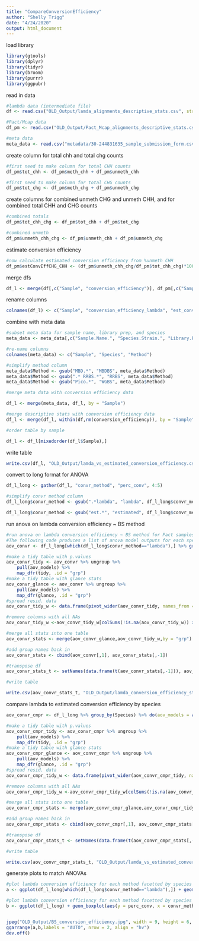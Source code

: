 ```yaml
---
title: "CompareConversionEfficiency"
author: "Shelly Trigg"
date: "4/24/2020"
output: html_document
---
```


load library
```r
library(gtools)
library(dplyr)
library(tidyr)
library(broom)
library(purrr)
library(ggpubr)
```

read in data
```r
#lambda data (intermediate file)
df <- read.csv("OLD_Output/lamda_alignments_descriptive_stats.csv", stringsAsFactors = FALSE)

#Pact/Mcap data
df_pm <- read.csv("OLD_Output/Pact_Mcap_alignments_descriptive_stats.csv", stringsAsFactors = FALSE)

#meta data
meta_data <- read.csv("metadata/30-244831635_sample_submission_form.csv", skip = 1, header = TRUE, quote = "", row.names = NULL)
```

create column for total chh and total chg counts
```r
#first need to make column for total CHH counts
df_pm$tot_chh <- df_pm$meth_chh + df_pm$unmeth_chh

#first need to make column for total CHG counts
df_pm$tot_chg <- df_pm$meth_chg + df_pm$unmeth_chg

```

create columns for combined unmeth CHG and unmeth CHH, and for combined total CHH and CHG counts
```r
#combined totals
df_pm$tot_chh_chg <- df_pm$tot_chh + df_pm$tot_chg

#combined unmeth
df_pm$unmeth_chh_chg <- df_pm$unmeth_chh + df_pm$unmeth_chg

```

estimate conversion efficiency 
```r
#now calculate estimated conversion efficiency from %unmeth CHH
df_pm$estConvEffCHG_CHH <- (df_pm$unmeth_chh_chg/df_pm$tot_chh_chg)*100
```


merge dfs
```r
df_l <- merge(df[,c("Sample", "conversion_efficiency")], df_pm[,c("Sample","estConvEffCHG_CHH")], by = "Sample")

```

rename columns
```r
colnames(df_l) <- c("Sample", "conversion_efficiency_lambda", "est_conversion_efficiency_umCHG_umCHH")
```

combine with meta data
```r
#subset meta data for sample name, library prep, and species
meta_data <- meta_data[,c("Sample.Name.", "Species.Strain.", "Library.Prep.Kit.Used.")]

#re-name columns
colnames(meta_data) <- c("Sample", "Species", "Method")

#simplify method column
meta_data$Method <- gsub("MBD.*", "MBDBS", meta_data$Method)
meta_data$Method <- gsub(".* RRBS.*", "RRBS", meta_data$Method)
meta_data$Method <- gsub("Pico.*", "WGBS", meta_data$Method)

#merge meta data with conversion efficiency data

df_l <- merge(meta_data, df_l, by = "Sample")

#merge descriptive stats with conversion efficiency data
df_l <- merge(df_l, within(df,rm(conversion_efficiency)), by = "Sample")

#order table by sample

df_l <- df_l[mixedorder(df_l$Sample),]

```

write table
```r
write.csv(df_l, "OLD_Output/lamda_vs_estimated_conversion_efficiency.csv", row.names = FALSE, quote = FALSE)
```

convert to long format for ANOVA
```r
df_l_long <- gather(df_l, "convr_method", "perc_conv", 4:5)

#simplify convr method column
df_l_long$convr_method <- gsub(".*lambda", "lambda", df_l_long$convr_method)

df_l_long$convr_method <- gsub("est.*", "estimated", df_l_long$convr_method)
```

run anova on lambda conversion efficiency ~ BS method
```r

#run anova on lambda conversion efficiency ~ BS method for Pact samples and for Mcap samples
#The following code produces a list of anova model outputs for each species
aov_convr <- df_l_long[which(df_l_long$convr_method=="lambda"),] %>% group_by(Species) %>% do(aov_models = aov(perc_conv ~ Method, data =.))

#make a tidy table with p.values
aov_convr_tidy <- aov_convr %>% ungroup %>% 
    pull(aov_models) %>% 
    map_dfr(tidy, .id = "grp")
#make a tidy table with glance stats
aov_convr_glance <- aov_convr %>% ungroup %>% 
    pull(aov_models) %>% 
    map_dfr(glance, .id = "grp")
#spread resid. data 
aov_convr_tidy_w <- data.frame(pivot_wider(aov_convr_tidy, names_from = term, values_from=c(df, sumsq, meansq, statistic, p.value)))

#remove columns with all NAs
aov_convr_tidy_w <-aov_convr_tidy_w[colSums(!is.na(aov_convr_tidy_w)) > 0]

#merge all stats into one table
aov_convr_stats <- merge(aov_convr_glance,aov_convr_tidy_w,by = "grp")

#add group names back in
aov_convr_stats <- cbind(aov_convr[,1], aov_convr_stats[,-1])

#transpose df
aov_convr_stats_t <- setNames(data.frame(t(aov_convr_stats[,-1])), aov_convr_stats[,1])

#write table

write.csv(aov_convr_stats_t, "OLD_Output/lamda_conversion_efficiency_stats.csv", quote = FALSE)
```

compare lambda to estimated conversion efficiency by species
```r
aov_convr_cmpr <- df_l_long %>% group_by(Species) %>% do(aov_models = aov(perc_conv ~ convr_method, data =.))

#make a tidy table with p.values
aov_convr_cmpr_tidy <- aov_convr_cmpr %>% ungroup %>% 
    pull(aov_models) %>% 
    map_dfr(tidy, .id = "grp")
#make a tidy table with glance stats
aov_convr_cmpr_glance <- aov_convr_cmpr %>% ungroup %>% 
    pull(aov_models) %>% 
    map_dfr(glance, .id = "grp")
#spread resid. data 
aov_convr_cmpr_tidy_w <- data.frame(pivot_wider(aov_convr_cmpr_tidy, names_from = term, values_from=c(df, sumsq, meansq, statistic, p.value)))

#remove columns with all NAs
aov_convr_cmpr_tidy_w <-aov_convr_cmpr_tidy_w[colSums(!is.na(aov_convr_cmpr_tidy_w)) > 0]

#merge all stats into one table
aov_convr_cmpr_stats <- merge(aov_convr_cmpr_glance,aov_convr_cmpr_tidy_w,by = "grp")

#add group names back in
aov_convr_cmpr_stats <- cbind(aov_convr_cmpr[,1], aov_convr_cmpr_stats[,-1])

#transpose df
aov_convr_cmpr_stats_t <- setNames(data.frame(t(aov_convr_cmpr_stats[,-1])), aov_convr_cmpr_stats[,1])

#write table

write.csv(aov_convr_cmpr_stats_t, "OLD_Output/lamda_vs_estimated_conversion_efficiency_stats.csv", quote = FALSE)
```

generate plots to match ANOVAs
```r
#plot lambda conversion efficiency for each method facetted by species
a <- ggplot(df_l_long[which(df_l_long$convr_method=="lambda"),]) + geom_boxplot(aes(y = perc_conv, x = Method, color = Method),outlier.shape = NA) + facet_wrap(~Species) + theme_bw() + theme(axis.title.x=element_blank(),axis.text.x=element_blank(),axis.ticks.x=element_blank(),strip.background =element_rect(fill="white"),strip.text = element_text(face = "italic")) + scale_color_manual(values = c("#E6550D", "#756BB1","#31A354" )) + ylab("lambda conversion efficiency (%)") 

#plot lambda conversion efficiency for each method facetted by species
b <- ggplot(df_l_long) + geom_boxplot(aes(y = perc_conv, x = convr_method, color = convr_method),outlier.shape = NA) + facet_wrap(~Species) + theme_bw() + theme(axis.title.x=element_blank(),axis.text.x=element_blank(),axis.ticks.x=element_blank(),strip.background =element_rect(fill="white"),strip.text = element_text(face = "italic")) + ylab("conversion efficiency (%)") + labs(color = "conversion efficiency\ncalcuation method")


jpeg("OLD_Output/BS_conversion_efficiency.jpg", width = 9, height = 6, units = "in", res = 300)
ggarrange(a,b,labels = "AUTO", nrow = 2, align = "hv")
dev.off()
```

